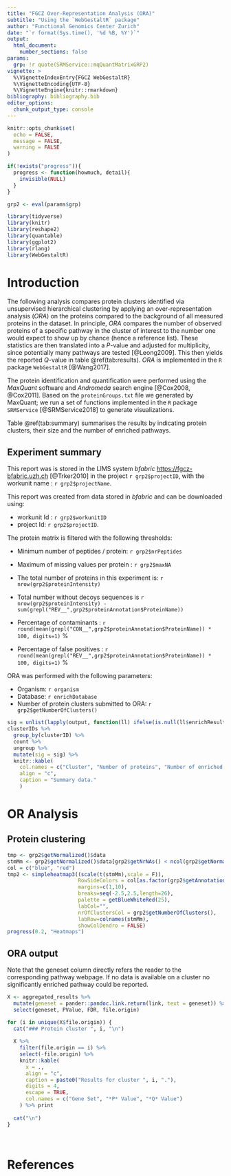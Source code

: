 ```yaml
---
title: "FGCZ Over-Representation Analysis (ORA)"
subtitle: "Using the `WebGestaltR` package"
author: "Functional Genomics Center Zurich"
date: "`r format(Sys.time(), '%d %B, %Y')`"
output:
  html_document: 
    number_sections: false
params:
  grp: !r quote(SRMService::mqQuantMatrixGRP2)
vignette: >
  %\VignetteIndexEntry{FGCZ WebGestaltR}
  %\VignetteEncoding{UTF-8}
  %\VignetteEngine{knitr::rmarkdown}
bibliography: bibliography.bib
editor_options: 
  chunk_output_type: console
---
```


```r
knitr::opts_chunk$set(
  echo = FALSE,
  message = FALSE,
  warning = FALSE
)

if(!exists("progress")){
  progress <- function(howmuch, detail){
    invisible(NULL)
  }
}

grp2 <- eval(params$grp)

library(tidyverse)
library(knitr)
library(reshape2)
library(quantable)
library(ggplot2)
library(rlang)
library(WebGestaltR)
```

# Introduction

The following analysis compares protein clusters identified via unsupervised hierarchical clustering by applying an over-representation analysis (*ORA*) on the proteins compared to the background of all measured proteins in the dataset. In principle, *ORA* compares the number of observed proteins of a specific pathway in the cluster of interest to the number one would expect to show up by chance (hence a reference list). These statistics are then translated into a *P*-value and adjusted for multiplicity, since potentially many pathways are tested [@Leong2009]. This then yields the reported *Q*-value in table \@ref(tab:results). *ORA* is implemented in the `R` package `WebGestaltR` [@Wang2017].


The protein identification and quantification were performed using the _MaxQuant_ software and _Andromeda_ search engine [@Cox2008, @Cox2011]. Based on the  `proteinGroups.txt`  file we generated by MaxQuant; we run a set of functions implemented in the `R` package `SRMService` [@SRMService2018] to generate visualizations.

Table \@ref(tab:summary) summarises the results by indicating protein clusters, their size and the number of enriched pathways.


## Experiment summary


This report was is stored in the LIMS system _bfabric_ <https://fgcz-bfabric.uzh.ch> [@Trker2010] in the project `r grp2$projectID`, with the workunit name : `r grp2$projectName`.

This report was created from data stored in _bfabric_ and can be downloaded using:

- workunit Id : `r grp2$workunitID`
- project Id: `r grp2$projectID`.


The protein matrix is filtered with the following thresholds:

- Minimum number of peptides / protein: `r grp2$nrPeptides`
- Maximum of missing values per protein : `r grp2$maxNA`


- The total number of proteins in this experiment is: `r nrow(grp2$proteinIntensity)` 
- Total number without decoys sequences is `r nrow(grp2$proteinIntensity) -  sum(grepl("REV__",grp2$proteinAnnotation$ProteinName))` 


- Percentage of contaminants : `r round(mean(grepl("CON__",grp2$proteinAnnotation$ProteinName)) * 100, digits=1)` %
- Percentage of false positives : `r round(mean(grepl("REV__",grp2$proteinAnnotation$ProteinName)) * 100, digits=1)` %

ORA was performed with the following parameters:

- Organism: `r organism`
- Database: `r enrichDatabase`
- Number of protein clusters submitted to ORA: `r grp2$getNumberOfClusters()`

```r
sig = unlist(lapply(output, function(ll) ifelse(is.null(ll$enrichResult), 0, nrow(ll$enrichResult))))
clusterIDs %>% 
  group_by(clusterID) %>% 
  count %>% 
  ungroup %>% 
  mutate(sig = sig) %>% 
  knitr::kable(
    col.names = c("Cluster", "Number of proteins", "Number of enriched pathways"),
    align = "c",
    caption = "Summary data."
    )
```

\pagebreak

# OR Analysis

## Protein clustering

```r
tmp <- grp2$getNormalized()$data
stmMm <- grp2$getNormalized()$data[grp2$getNrNAs() < ncol(grp2$getNormalized()$data)/3,]
col = c("blue", "red")
tmp2 <- simpleheatmap3((scale(t(stmMm),scale = F)),
                       RowSideColors = col[as.factor(grp2$getAnnotation()$Condition)],
                       margins=c(1,10),
                       breaks=seq(-2.5,2.5,length=26),
                       palette = getBlueWhiteRed(25),
                       labCol="",
                       nrOfClustersCol = grp2$getNumberOfClusters(),
                       labRow=colnames(stmMm),
                       showColDendro = FALSE)
progress(0.2, "Heatmaps")
```

## ORA output {.tabset .tabset-pills}

Note that the geneset column directly refers the reader to the corresponding pathway webpage. If no data is available on a cluster no significantly enriched pathway could be reported.

```r
X <- aggregated_results %>%
  mutate(geneset = pander::pandoc.link.return(link, text = geneset)) %>%
  select(geneset, PValue, FDR, file.origin)

for (i in unique(X$file.origin)) {
  cat("### Protein cluster ", i, "\n")
  
  X %>% 
    filter(file.origin == i) %>%
    select(-file.origin) %>% 
    knitr::kable(
      x = .,
      align = "c",
      caption = paste0("Results for cluster ", i, "."),
      digits = 4,
      escape = TRUE,
      col.names = c("Gene Set", "*P* Value", "*Q* Value")
    ) %>% print
  
  cat("\n")
}

  
```

\pagebreak

# References
